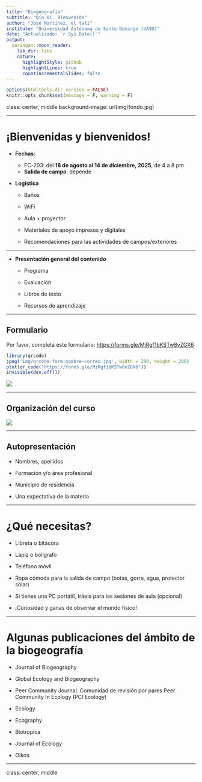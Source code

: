 ```yaml
---
title: "Biogeografía"
subtitle: "Día 01. Bienvenida"
author: "José Martínez, el tali"
institute: "Universidad Autónoma de Santo Domingo (UASD)"
date: "Actualizado: `r Sys.Date()`"
output:
  xaringan::moon_reader:
    lib_dir: libs
    nature:
      highlightStyle: github
      highlightLines: true
      countIncrementalSlides: false
---
```


```r
options(htmltools.dir.version = FALSE)
knitr::opts_chunk$set(message = F, warning = F)
```

class: center, middle
background-image: url(img/fondo.jpg)

---

# ¡Bienvenidas y bienvenidos!

- **Fechas**:
  - FC-203: del **18 de agosto al 14 de diciembre, 2025**, de 4 a 8 pm
  - **Salida de campo**: depende

- **Logística**

  - Baños
  
  - WiFi

  - Aula + proyector
  
  - Materiales de apoyo impresos y digitales
  
  - Recomendaciones para las actividades de campos/exteriores

---

- **Presentación general del contenido**

  - Programa
  
  - Evaluación
  
  <!-- - consulta y votación para puntuación -->
  
  - Libros de texto
  
  - Recursos de aprendizaje

---

## Formulario

Por favor, completa este formulario: [https://forms.gle/MiRgf1bKSTw8vZGX6](https://forms.gle/MiRgf1bKSTw8vZGX6)

```r
library(qrcode)
jpeg('img/qrcode-form-nombre-correo.jpg', width = 200, height = 200)
plot(qr_code("https://forms.gle/MiRgf1bKSTw8vZGX6"))
invisible(dev.off())
```

![](img/qrcode-form-nombre-correo.jpg)

---

## Organización del curso


![](img/esquema-comun-materias.jpg)

---

## Autopresentación

- Nombres, apellidos

- Formación y/o área profesional

- Municipio de residencia

- Una expectativa de la materia

---

# ¿Qué necesitas?

- Libreta o bitácora

- Lápiz o bolígrafo

- Teléfono móvil

- Ropa cómoda para la salida de campo (botas, gorra, agua, protector solar)

- Si tienes una PC portátil, tráela para las sesiones de aula (opcional)

- ¡Curiosidad y ganas de observar el mundo físico!

---

# Algunas publicaciones  del ámbito de la biogeografía

- Journal of Biogeography

- Global Ecology and Biogeography

- Peer Community Journal. Comunidad de revisión por pares Peer Community In Ecology (PCI Ecology)

- Ecology

- Ecography

- Biotropica

- Journal of Ecology

- Oikos


---

class: center, middle

<!-- # Comencemos -->

<!-- ### "No se vislumbra vestigio de un principio, ni perspectiva de un fin." -->
<!-- ### — *James Hutton* -->

<!-- Esto, traducido, sería algo así como "seguimos ..." -->